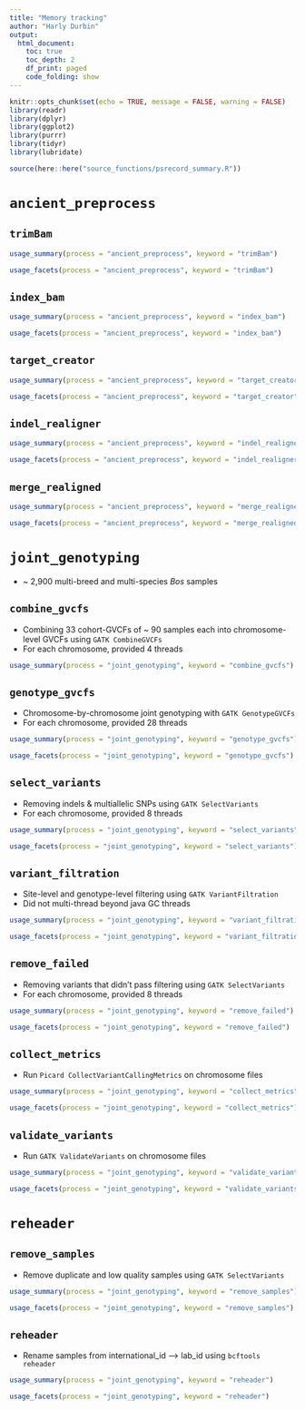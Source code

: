 ```yaml
---
title: "Memory tracking"
author: "Harly Durbin"
output:
  html_document:
    toc: true
    toc_depth: 2
    df_print: paged
    code_folding: show
---
```


```r
knitr::opts_chunk$set(echo = TRUE, message = FALSE, warning = FALSE)
library(readr)
library(dplyr)
library(ggplot2)
library(purrr)
library(tidyr)
library(lubridate)

source(here::here("source_functions/psrecord_summary.R"))
```

# `ancient_preprocess`

## `trimBam`

```r
usage_summary(process = "ancient_preprocess", keyword = "trimBam")
```

```r
usage_facets(process = "ancient_preprocess", keyword = "trimBam")
```

## `index_bam`

```r
usage_summary(process = "ancient_preprocess", keyword = "index_bam")
```

```r
usage_facets(process = "ancient_preprocess", keyword = "index_bam")
```

## `target_creator`

```r
usage_summary(process = "ancient_preprocess", keyword = "target_creator")
```

```r
usage_facets(process = "ancient_preprocess", keyword = "target_creator")
```

## `indel_realigner`

```r
usage_summary(process = "ancient_preprocess", keyword = "indel_realigner")
```

```r
usage_facets(process = "ancient_preprocess", keyword = "indel_realigner")
```

## `merge_realigned`

```r
usage_summary(process = "ancient_preprocess", keyword = "merge_realigned")
```

```r
usage_facets(process = "ancient_preprocess", keyword = "merge_realigned")
```

# `joint_genotyping`

* ~ 2,900 multi-breed and multi-species *Bos* samples

## `combine_gvcfs`

* Combining 33 cohort-GVCFs of ~ 90 samples each into chromosome-level GVCFs using `GATK CombineGVCFs`
* For each chromosome, provided 4 threads

```r
usage_summary(process = "joint_genotyping", keyword = "combine_gvcfs") 
```

## `genotype_gvcfs`

* Chromosome-by-chromosome joint genotyping with `GATK GenotypeGVCFs`
* For each chromosome, provided 28 threads

```r
usage_summary(process = "joint_genotyping", keyword = "genotype_gvcfs") 
```

```r
usage_facets(process = "joint_genotyping", keyword = "genotype_gvcfs")
```

## `select_variants`

* Removing indels & multiallelic SNPs using `GATK SelectVariants`
* For each chromosome, provided 8 threads

```r
usage_summary(process = "joint_genotyping", keyword = "select_variants") 
```

```r
usage_facets(process = "joint_genotyping", keyword = "select_variants")
```

## `variant_filtration`

* Site-level and genotype-level filtering using `GATK VariantFiltration`
* Did not multi-thread beyond java GC threads

```r
usage_summary(process = "joint_genotyping", keyword = "variant_filtration") 
```

```r
usage_facets(process = "joint_genotyping", keyword = "variant_filtration")
```

## `remove_failed`

* Removing variants that didn't pass filtering using `GATK SelectVariants`
* For each chromosome, provided 8 threads

```r
usage_summary(process = "joint_genotyping", keyword = "remove_failed") 
```

```r
usage_facets(process = "joint_genotyping", keyword = "remove_failed")
```

## `collect_metrics`

* Run `Picard CollectVariantCallingMetrics` on chromosome files

```r
usage_summary(process = "joint_genotyping", keyword = "collect_metrics") 
```

```r
usage_facets(process = "joint_genotyping", keyword = "collect_metrics")
```

## `validate_variants`

* Run `GATK ValidateVariants` on chromosome files

```r
usage_summary(process = "joint_genotyping", keyword = "validate_variants") 
```

```r
usage_facets(process = "joint_genotyping", keyword = "validate_variants")
```

# `reheader`

## `remove_samples`

* Remove duplicate and low quality samples using `GATK SelectVariants`

```r
usage_summary(process = "joint_genotyping", keyword = "remove_samples") 
```

```r
usage_facets(process = "joint_genotyping", keyword = "remove_samples")
```

## `reheader`

* Rename samples from international_id --> lab_id using `bcftools reheader`

```r
usage_summary(process = "joint_genotyping", keyword = "reheader") 
```

```r
usage_facets(process = "joint_genotyping", keyword = "reheader")
```